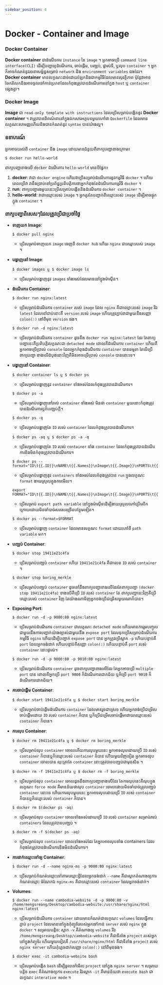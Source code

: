 ```yaml
---
sidebar_position: 4
---
```


# Docker - Container and Image

### Docker Container

**Docker container** ជាដំណើរការ `instance` នៃ `image` ។ អ្នកអាចប្រើ `command line interface(CLI)` ដើម្បីបញ្ជាឲ្យដំណើរការ, ចាប់ផ្តើម​, បញ្ឈប់, ផ្លាស់ទី, ឬលុប `container` ។ អ្នកក៏អាចកំណត់នូវរចនាសម្ព័ន្ធសម្រាប់ `network` និង `environment variables` ផងដែរ។ **Docker container** មានលក្ខណះដាច់ដោយឡែកនិងជាកម្មវិធីដែលមានសុវត្ថិភាព ប៉ុន្តែវាអាចចែករំលែកនិងអាចចូលទៅកាន់ប្រភពដែលកំពុងត្រូវបានដំណើរការនៅក្នង `host` ឬ `container` ផ្សេងគ្នា។

### Docker Image

**Image** ជា `read-only template with instructions` ដែលប្រើសម្រាប់បង្កើតនូវ **Docker container** ។ វាត្រូវបានពិពណ៌នានៅក្នុងឯកសារអត្ថបទមួយហៅថា `Dockerfile` ដែលមានលក្ខណះសាមញ្ញហើយនិងបានកំណត់នូវ `syntax` បានយ៉ាងល្អ។

### ឧទាហរណ៍

អ្នកអាចយល់ពី `container` និង `image` ដោយមានជំនួយពីពាក្យបញ្ជាខាងក្រោម៖

```shell
$ docker run hello-world
```

ពាក្យបញ្ជាខាងលើ `docker` ដំណើរការ `hello-world` មានបីផ្នែក៖

1. **docker**: វាជា `docker engine` ហើយវាប្រើសម្រាប់ដំណើរការនូវកម្មវិធី `docker` ។​ ហើយពេលប្រើវា វានឹងប្រាប់ទៅប្រព័ន្ធប្រតិបត្តិការថាអ្នកកំពុងតែដំណើរការកម្មវិធី `docker` ។
2. **run**: ពាក្យបញ្ជារងមួយនេះប្រើសម្រាប់បង្កើតនិងដំណើរការ `docker container` ។
3. **hello-world**: វាជាឈ្មោះរបស់ `image` ។ អ្នកគួរតែបញ្ជាក់ពីឈ្មោះរបស់ `image` ដើម្បីអាចផ្ទុកក្នុង `container` ។

### ពាក្យបញ្ជាពិសេសៗដែលត្រូវប្រើជាប្រចាំថ្ងៃ

- **ទាញយក Image**:

  ```shell
  $ docker pull nginx
  ```

  - ប្រើសម្រាប់ទាញយក `image` ចេញពី `docker hub` ហើយ `nginx` ជាឈ្មោះរបស់ `image` ។

- **បង្ហាញនៅ Image**:

  ```shell
  $ docker images ឬ​ $ docker image ls
  ```

  - ប្រើសម្រាប់បង្ហាញនូវ `images` ទាំងអស់ដែលមាននៅក្នុងម៉ាស៊ីន។

- **ដំណើរការ Container**:

  ```shell
  $ docker run nginx:latest
  ```

  - ប្រើសម្រាប់ដំណើរការ `container` របស់ `image` ដែល `nginx` គឺជាឈ្មោះរបស់ `image` រីឯ `latest` ដែលនៅជាប់នោះគឺ​ `version` របស់ `image` ហើយត្រូវភ្ជាប់វាជាមួយនឹងសញ្ញា `colon(:)` នៅពីមុខ `version` ផង។

  ```shell
  $ docker run -d nginx:latest
  ```

  - ប្រើសម្រាប់ដំណើរការ `container` ដូចនឹង `docker run nginx:latest` ដែរ តែ​ពាក្យបញ្ជានេះគឺប្រតិបត្តិលក្ខណះជា `detached mode` ពោលគឺដំណើរការ `container` ហើយគឺអ្នកអាចប្រើប្រាស់ `console` ដែលអ្នកកំពុងដំណើរការ `container` បានធម្មតា តែបើប្រើពាក្យបញ្ជា ខាងលើដំបូងនោះវិញគឺមិនអាចប្រើប្រាស់ `console` បាននោះទេ។

- **បង្ហាញនៅ Container**:

  ```shell
  $ docker container ls ឬ $ docker ps
  ```

  - ប្រើសម្រាប់បង្ហាញនូវ `container` ទាំងអស់ដែលកំពុងត្រូវបានដំណើរការ។

  ```shell
  $ docker ps -a
  ```

  - ប្រើសម្រាប់បង្ហាញនៅរាល់ `container` ទាំងអស់ មិនថា `container` មួយនោះកំពុងត្រូវបានដំណើរការឬក៏បញ្ឈប់ក្តី។

  ```shell
  $ docker ps -q
  ```

  - ប្រើសម្រាប់បង្ហាញតែ `ID` របស់ `container` ដែលកំពុងត្រូវបានដំណើរការ។

  ```shell
  $ docker ps -aq ឬ $ docker ps -a -q
  ```

  - ប្រើសម្រាប់បង្ហាញតែ `ID` របស់ `container` ទាំង `container` ដែលកំពុងត្រូវបានដំណើរការនិងមិនកំពុងត្រូវបានដំណើរការ។

  ```shell
  $ docker ps --format="ID\t{{.ID}}\nNAME\t{{.Names}}\nImage\t{{.Image}}\nPORTS\t{{.Ports}}\nCOMMAND\t{{.Command}}\nCREATED\t{{.CreatedAt}}\nSTATUS\t{{.Status}}\n"
  ```

  - ប្រើសម្រាប់បង្ហាញនូវ `containers` ទាំងអស់ដែលកំពុងត្រូវបាន `run` ក្នុងលក្ខណះ `format` ងាយស្រួលក្នុងការមើល។

  ```shell
  export FORMAT="ID\t{{.ID}}\nNAME\t{{.Names}}\nImage\t{{.Image}}\nPORTS\t{{.Ports}}\nCOMMAND\t{{.Command}}\nCREATED\t{{.CreatedAt}}\nSTATUS\t{{.Status}}\n"
  ```

  - ប្រើសម្រាប់ `export path variable` នៅក្នុងម៉ាស៊ីនដើម្បីងាយស្រួលហៅប្រើលើកក្រោយដោយមិនចាំបាច់សរសេរច្រើនបន្ថែមទៀត។

  ```shell
  $ docker ps --format=$FORMAT
  ```

  - ប្រើសម្រាប់បង្ហាញ `container` ដែលមានលក្ខណះ `format` ដោយហៅពី `path variable` មក។

- **បញ្ឈប់ Container**:

  ```shell
  $ docker stop 19411e21c4fa
  ```

  - ប្រើសម្រាប់បញ្ឈប់ `container` ហើយ `19411e21c4fa` គឺជាលេខ `ID` របស់ `container` ។

  ```shell
  $ docker stop boring_merkle
  ```

  - ប្រើសម្រាប់បញ្ឈប់ `container` ដូចទៅនឹងពាក្យបញ្ជាខាងលើដែរតែពាក្យបញ្ជា `(docker stop 19411e21c4fa)` ខាងលើគឺប្រើ `ID` របស់ `container` តែ ពាក្យបញ្ជានេះវិញគឺប្រើឈ្មោះរបស់ `container` វិញ តែយ៉ាងណាមិញអ្នកចង់ប្រើជម្រើសមួយណាក៏បាន។

- **Exposing Port**:

  ```shell
  $ docker run -d -p 9000:80 nginx:latest
  ```

  - ប្រើសម្រាប់ដំណើរការ `container` ជាលក្ខណះ `detached mode` ហើយមានការរួមបញ្ចូលជាមួយនឹងការបញ្ជាក់យ៉ាងច្បាស់ជាមួយនឹង `expose port` ដែលទុកប្រើសម្រាប់ដំណើរការកម្មវិធី `nginx` ហើយដើម្បីបញ្ជាក់ `expose port` បាន អ្នកត្រូវប្រើស្លាក `-p` ហើយបន្ទាប់គឺ `port` ដែលអ្នកចង់ដាក់ ហើយបន្ទាប់គឺសញ្ញា `colon(:)` ហើយបន្ទាប់គឺ `port` របស់ `container` នោះផ្ទាល់។

  ```shell
  $ docker run -d -p 9000:80 -p 9010:80 nginx:latest
  ```

  - ប្រើសម្រាប់ដំណើរការ `container` ដូចពាក្យបញ្ជាខាងលើដែរ តែអ្នកអាចប្រើ `multiple port` បាន ពោលគឺអ្នកប្រើ `port 9000` ក៏ដំណើរការជោគជ័យ ឬក៏ប្រើ `port 9010` ក៏ដំណើរការជោគជ័យ។

- **ការចាប់ផ្តើម Container**:

  ```shell
  $ docker start 19411e21c4fa ឬ $ docker start boring_merkle
  ```

  - ប្រើសម្រាប់ចាប់ផ្តើមដំណើរការ `container` ដែលមានរួចជាស្រេច ហើយអ្នកចង់ប្រើជម្រើសចាប់ផ្តើមដោយ `ID` របស់ `container` ក៏បាន​ ឬក៏ប្រើជម្រើស​ចាប់ផ្តើមដោយឈ្មោះរបស់ `container` ក៏បាន។

- **ការលុប Container**:

  ```shell
  $ docker rm 19411e21c4fa ឬ $ docker rm boring_merkle
  ```

  - ប្រើសម្រាប់លុប `container` ចោលហើយការលុបមួយនេះ អ្នកអាចលុបដោយប្រើ `ID` របស់ `container` ក៏បានឬក៏ឈ្មោះរបស់ `container` ក៏​បាន ហើយមួយវិញទៀត អ្នកអាចលុប `container` ចោលបាន លុះត្រាតែ `container` នោះត្រូវបានបញ្ឈប់ជាមុនសិន ។

  ```shell
  $ docker rm -f 19411e21c4fa ឬ $ docker rm -f boring_merkle
  ```

  - ប្រើសម្រាប់លុប `container` ចោលដូចនឹងពាក្យបញ្ជាខាងលើដែរ តែការលុបនេះគឺលុបក្នុងលក្ខណះ `force mode` គឺមានន័យថាលុប `container` ចោលដោយមិនចាំបាច់ត្រូវបញ្ឈប់ `container` នោះទេ ហើយការលុបមួយនេះ អ្នកអាចលុបដោយប្រើ `ID` របស់ `container` ក៏បានឬក៏ឈ្មោះរបស់ `container` ក៏​បាន។

  ```shell
  $ docker rm $(docker ps -aq)
  ```

  - ប្រើសម្រាប់លុប `container` ចោលទាំងអស់ដោយប្រើ `ID` របស់ `container` សម្រាប់រាល់ `containers` ដែលត្រូវបានបញ្ឈប់ ។

  ```shell
  $ docker rm -f $(docker ps -aq)
  ```

  - ប្រើសម្រាប់លុប `container` ចោលទាំងអស់ដែរ តែអ្នកអាចលុបទាំង containers ដែលកំពុងតែត្រូវបានដំណើរការនិងមិនដំណើរការ។

- **ការដាក់ឈ្មោះទៅឲ្យ Container**:

  ```shell
  $ docker run -d --name nginx-ms -p 9000:80 nginx:latest
  ```

  - ប្រើសម្រាប់កំណត់ឈ្មោះទៅតាមឈ្មោះអ្វីដែលអ្នកចង់ដាក់ `--name` គឺជាស្លាកតំណាងឲ្យការកំណត់ឈ្មោះ ចំណែកឯ `nginx-ms` គឺជាឈ្មោះរបស់ `container` ដែលអ្នកចង់ដាក់។

- **Volumes**:

  ```shell
  $ docker run --name cambodia-website -d -p 9000:80 -v /home/mengsreang/Desktop/cambodia-website:/usr/share/nginx/html nginx:latest
  ```

  - ប្រើសម្រាប់​ដំណើរការ `container` ដោយមានកំណត់ជាលក្ខណះ `volumes` ដែលធ្វើការភ្ជាប់ `project` ដែលមាននៅក្នុងកុំព្យូទ័ររបស់អ្នកទៅកាន់ `server` របស់ `nginx` ក្នុង `docker` ។​ សម្រាយបន្តិច: ស្លាក `-v` គឺតំណាងឲ្យ `volumes` រីឯ `/home/mengsreang/Desktop/cambodia-website` គឺជាទីតាំង `project` របស់អ្នកនៅក្នុងកំព្យូទ័រ ហើយមួយទៀតគឺ `/usr/share/nginx/html` គឺជាទីតាំង `project` របស់ `nginx server` ហើយកុំភ្លេចដាក់សញ្ញា `colon(:)` នៅពីមុខផង។

  ```shell
  $ docker exec -it cambodia-website bash
  ```

  - ប្រើសម្រាប់បង្កើត `bash` ដើម្បីចូលទៅមើល `project` នៅក្នុង `nginx server` ។​ សម្រាយបន្តិច `exec` គឺតំណាងឲ្យការ `execute` រីឯស្លាក `-it` គឺមានន័យថា `execute bash` ជាលក្ខណះ `interative mode` ។
